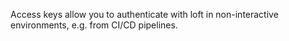 Access keys allow you to authenticate with loft in non-interactive environments, e.g. from CI/CD pipelines.
